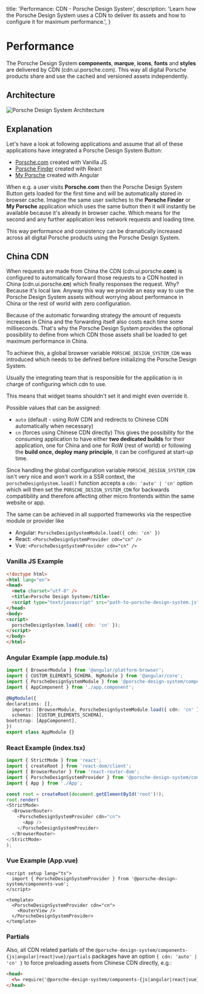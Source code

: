 
  title: 'Performance: CDN - Porsche Design System',
  description: 'Learn how the Porsche Design System uses a CDN to deliver its assets and how to configure it for maximum performance.',
}

# Performance

The Porsche Design System **components**, **marque**, **icons**, **fonts** and **styles** are delivered by CDN
(cdn.ui.porsche.com). This way all digital Porsche products share and use the cached and versioned assets independently.

## Architecture

![Porsche Design System Architecture](/assets/pds-architecture.png)

## Explanation

Let's have a look at following applications and assume that all of these applications have integrated a Porsche Design
System Button:

- [Porsche.com](https://porsche.com) created with Vanilla JS
- [Porsche Finder](https://finder.porsche.com) created with React
- [My Porsche](https://login.porsche.com/login) created with Angular

When e.g. a user visits **Porsche.com** then the Porsche Design System Button gets loaded for the first time and will be
automatically stored in browser cache. Imagine the same user switches to the **Porsche Finder** or **My Porsche**
application which uses the same button then it will instantly be available because it's already in browser cache. Which
means for the second and any further application less network requests and loading time.

This way performance and consistency can be dramatically increased across all digital Porsche products using the Porsche
Design System.

## China CDN

When requests are made from China the CDN (cdn.ui.porsche.**com**) is configured to automatically forward those requests
to a CDN hosted in China (cdn.ui.porsche.**cn**) which finally responses the request. Why? Because it's local law.
Anyway this way we provide an easy way to use the Porsche Design System assets without worrying about performance in
China or the rest of world with zero configuration.

Because of the automatic forwarding strategy the amount of requests increases in China and the forwarding itself also
costs each time some milliseconds. That's why the Porsche Design System provides the optional possibility to define from
which CDN those assets shall be loaded to get maximum performance in China.

To achieve this, a global browser variable `PORSCHE_DESIGN_SYSTEM_CDN` was introduced which needs to be defined before
initializing the Porsche Design System.

<Notification heading="Attention" headingTag="h3" state="warning">
  Usually the integrating team that is responsible for the application is in charge of configuring which cdn to use.

  This means that widget teams shouldn't set it and might even override it.
</Notification>

Possible values that can be assigned:

- `auto` (default - using RoW CDN and redirects to Chinese CDN automatically when necessary)
- `cn` (forces using Chinese CDN directly) This gives the possibility for the consuming application to have either **two
dedicated builds** for their application, one for China and one for RoW (rest of world) or following the **build once,
deploy many principle**, it can be configured at start-up time.

Since handling the global configuration variable `PORSCHE_DESIGN_SYSTEM_CDN` isn't very nice and won't work in a SSR
context, the `porscheDesignSystem.load()` function accepts a `cdn: 'auto' | 'cn'` option which will then set the
`PORSCHE_DESIGN_SYSTEM_CDN` for backwards compatibility and therefore affecting other micro frontends within the same
website or app.

The same can be achieved in all supported frameworks via the respective module or provider like

- Angular: `PorscheDesignSystemModule.load({ cdn: 'cn' })`
- React: `<PorscheDesignSystemProvider cdn="cn" />`
- Vue: `<PorscheDesignSystemProvider cdn="cn" />`

### Vanilla JS Example

```html
<!doctype html>
<html lang="en">
<head>
  <meta charset="utf-8" />
  <title>Porsche Design System</title>
  <script type="text/javascript" src="path-to-porsche-design-system.js"></script>
</head>
<body>
<script>
  porscheDesignSystem.load({ cdn: 'cn' });
</script>
</body>
</html>
```

### Angular Example (app.module.ts)

```ts
import { BrowserModule } from '@angular/platform-browser';
import { CUSTOM_ELEMENTS_SCHEMA, NgModule } from '@angular/core';
import { PorscheDesignSystemModule } from '@porsche-design-system/components-angular';
import { AppComponent } from './app.component';

@NgModule({
declarations: [],
  imports: [BrowserModule, PorscheDesignSystemModule.load({ cdn: 'cn' })],
  schemas: [CUSTOM_ELEMENTS_SCHEMA],
bootstrap: [AppComponent],
})
export class AppModule {}
```

### React Example (index.tsx)

```ts
import { StrictMode } from 'react';
import { createRoot } from 'react-dom/client';
import { BrowserRouter } from 'react-router-dom';
import { PorscheDesignSystemProvider } from '@porsche-design-system/components-react';
import { App } from './App';

const root = createRoot(document.getElementById('root')!);
root.render(
<StrictMode>
  <BrowserRouter>
    <PorscheDesignSystemProvider cdn="cn">
      <App />
    </PorscheDesignSystemProvider>
  </BrowserRouter>
</StrictMode>
);
```

### Vue Example (App.vue)

```vue
<script setup lang="ts">
  import { PorscheDesignSystemProvider } from '@porsche-design-system/components-vue';
</script>

<template>
  <PorscheDesignSystemProvider cdn="cn">
    <RouterView />
  </PorscheDesignSystemProvider>
</template>
```

### Partials

Also, all CDN related partials of the `@porsche-design-system/components-{js|angular|react|vue}/partials` packages have
an option `{ cdn: 'auto' | 'cn' }` to force preloading assets from Chinese CDN directly, e.g.:

```html
<head>
  <%= require('@porsche-design-system/components-{js|angular|react|vue}/partials').getFontFaceStylesheet({ cdn: 'cn' }) %>
</head>
```


